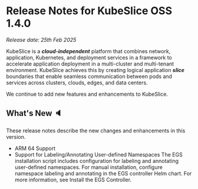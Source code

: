 # Release Notes for KubeSlice OSS 1.4.0

*Release date: 25th Feb 2025*

KubeSlice is a ***cloud-independent*** platform that combines network, application, Kubernetes, and deployment services 
in a framework to accelerate application deployment in a multi-cluster and multi-tenant environment. KubeSlice achieves this 
by creating logical application ***slice*** boundaries that enable seamless communication between pods and services across 
clusters, clouds, edges, and data centers.

We continue to add new features and enhancements to KubeSlice. 

## What's New :speaker:
These release notes describe the new changes and enhancements in this version.

* ARM 64 Support
* Support for Labeling/Annotating User-defined Namespaces
The EGS installation script includes configuration for labeling and annotating user-defined namespaces. For manual installation, configure namespace labeling and annotating in the EGS controller Helm chart. For more information, see Install the EGS Controller.